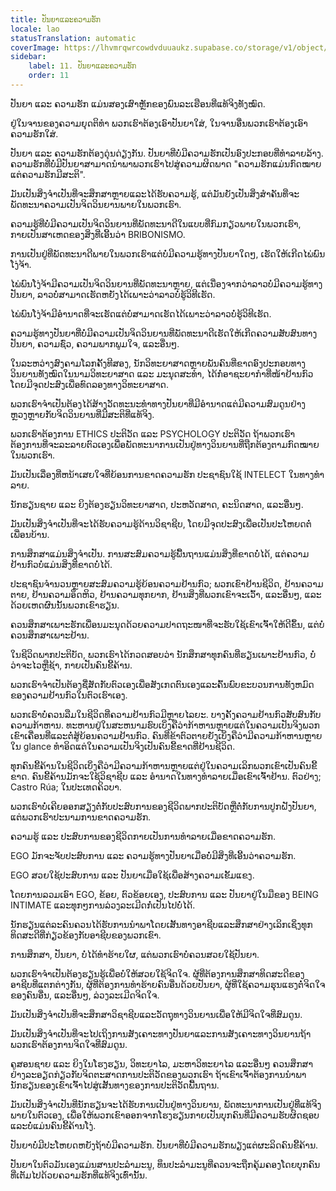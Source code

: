 ```yaml
---
title: ປັນຍາແລະຄວາມຮັກ
locale: lao
statusTranslation: automatic
coverImage: https://lhvmrqwrcowdvduuaukz.supabase.co/storage/v1/object/public/strapi-uploads/small_cover-educacion-fundamental.webp-2d51a7828a2b1309555be27f7e2a61a0.webp
sidebar:
    label: 11. ປັນຍາແລະຄວາມຮັກ
    order: 11
---
```

ປັນຍາ ແລະ ຄວາມຮັກ ແມ່ນສອງເສົາຫຼັກຂອງພົນລະເຮືອນທີ່ແທ້ຈິງທັງໝົດ.

ຢູ່ໃນຈານຂອງຄວາມຍຸດຕິທໍາ ພວກເຮົາຕ້ອງເອົາປັນຍາໃສ່, ໃນຈານອື່ນພວກເຮົາຕ້ອງເອົາຄວາມຮັກໃສ່.

ປັນຍາ ແລະ ຄວາມຮັກຕ້ອງດຸ່ນດ່ຽງກັນ. ປັນຍາທີ່ບໍ່ມີຄວາມຮັກເປັນອົງປະກອບທີ່ທໍາລາຍລ້າງ. ຄວາມຮັກທີ່ບໍ່ມີປັນຍາສາມາດນໍາພາພວກເຮົາໄປສູ່ຄວາມຜິດພາດ "ຄວາມຮັກແມ່ນກົດໝາຍ ແຕ່ຄວາມຮັກມີສະຕິ".

ມັນເປັນສິ່ງຈໍາເປັນທີ່ຈະສຶກສາຫຼາຍແລະໄດ້ຮັບຄວາມຮູ້, ແຕ່ມັນຍັງເປັນສິ່ງສໍາຄັນທີ່ຈະພັດທະນາຄວາມເປັນຈິດວິນຍານພາຍໃນພວກເຮົາ.

ຄວາມຮູ້ທີ່ບໍ່ມີຄວາມເປັນຈິດວິນຍານທີ່ພັດທະນາດີໃນແບບທີ່ກົມກຽວພາຍໃນພວກເຮົາ, ກາຍເປັນສາເຫດຂອງສິ່ງທີ່ເອີ້ນວ່າ BRIBONISMO.

ການເປັນຢູ່ທີ່ພັດທະນາດີພາຍໃນພວກເຮົາແຕ່ບໍ່ມີຄວາມຮູ້ທາງປັນຍາໃດໆ, ເຮັດໃຫ້ເກີດໄພ່ພົນໂງ່ຈ້າ.

ໄພ່ພົນໂງ່ຈ້າມີຄວາມເປັນຈິດວິນຍານທີ່ພັດທະນາຫຼາຍ, ແຕ່ເນື່ອງຈາກວ່າລາວບໍ່ມີຄວາມຮູ້ທາງປັນຍາ, ລາວບໍ່ສາມາດເຮັດຫຍັງໄດ້ເພາະວ່າລາວບໍ່ຮູ້ວິທີເຮັດ.

ໄພ່ພົນໂງ່ຈ້າມີອໍານາດທີ່ຈະເຮັດແຕ່ບໍ່ສາມາດເຮັດໄດ້ເພາະວ່າລາວບໍ່ຮູ້ວິທີເຮັດ.

ຄວາມຮູ້ທາງປັນຍາທີ່ບໍ່ມີຄວາມເປັນຈິດວິນຍານທີ່ພັດທະນາດີເຮັດໃຫ້ເກີດຄວາມສັບສົນທາງປັນຍາ, ຄວາມຊົ່ວ, ຄວາມພາກພູມໃຈ, ແລະອື່ນໆ.

ໃນລະຫວ່າງສົງຄາມໂລກຄັ້ງທີສອງ, ນັກວິທະຍາສາດຫຼາຍພັນຄົນທີ່ຂາດອົງປະກອບທາງວິນຍານທັງໝົດໃນນາມວິທະຍາສາດ ແລະ ມະນຸດສະທໍາ, ໄດ້ກໍ່ອາຊະຍາກໍາທີ່ໜ້າຢ້ານກົວໂດຍມີຈຸດປະສົງເພື່ອທົດລອງທາງວິທະຍາສາດ.

ພວກເຮົາຈໍາເປັນຕ້ອງໄດ້ສ້າງວັດທະນະທໍາທາງປັນຍາທີ່ມີອໍານາດແຕ່ມີຄວາມສົມດູນຢ່າງຫຼວງຫຼາຍກັບຈິດວິນຍານທີ່ມີສະຕິທີ່ແທ້ຈິງ.

ພວກເຮົາຕ້ອງການ ETHICS ປະຕິວັດ ແລະ PSYCHOLOGY ປະຕິວັດ ຖ້າພວກເຮົາຕ້ອງການທີ່ຈະລະລາຍຕົວເອງເພື່ອພັດທະນາການເປັນຢູ່ທາງວິນຍານທີ່ຖືກຕ້ອງຕາມກົດໝາຍໃນພວກເຮົາ.

ມັນເປັນເລື່ອງທີ່ຫນ້າເສຍໃຈທີ່ຍ້ອນການຂາດຄວາມຮັກ ປະຊາຊົນໃຊ້ INTELECT ໃນທາງທໍາລາຍ.

ນັກຮຽນຊາຍ ແລະ ຍິງຕ້ອງຮຽນວິທະຍາສາດ, ປະຫວັດສາດ, ຄະນິດສາດ, ແລະອື່ນໆ.

ມັນເປັນສິ່ງຈໍາເປັນທີ່ຈະໄດ້ຮັບຄວາມຮູ້ດ້ານວິຊາຊີບ, ໂດຍມີຈຸດປະສົງເພື່ອເປັນປະໂຫຍດຕໍ່ເພື່ອນບ້ານ.

ການສຶກສາແມ່ນສິ່ງຈໍາເປັນ. ການສະສົມຄວາມຮູ້ພື້ນຖານແມ່ນສິ່ງທີ່ຂາດບໍ່ໄດ້, ແຕ່ຄວາມຢ້ານກົວບໍ່ແມ່ນສິ່ງທີ່ຂາດບໍ່ໄດ້.

ປະຊາຊົນຈໍານວນຫຼາຍສະສົມຄວາມຮູ້ຍ້ອນຄວາມຢ້ານກົວ; ພວກເຂົາຢ້ານຊີວິດ, ຢ້ານຄວາມຕາຍ, ຢ້ານຄວາມອຶດຫິວ, ຢ້ານຄວາມທຸກຍາກ, ຢ້ານສິ່ງທີ່ພວກເຂົາຈະເວົ້າ, ແລະອື່ນໆ, ແລະດ້ວຍເຫດຜົນນັ້ນພວກເຂົາຮຽນ.

ຄວນສຶກສາເພາະຮັກເພື່ອນມະນຸດດ້ວຍຄວາມປາດຖະໜາທີ່ຈະຮັບໃຊ້ເຂົາເຈົ້າໃຫ້ດີຂຶ້ນ, ແຕ່ບໍ່ຄວນສຶກສາເພາະຢ້ານ.

ໃນຊີວິດພາກປະຕິບັດ, ພວກເຮົາໄດ້ກວດສອບວ່າ ນັກສຶກສາທຸກຄົນທີ່ຮຽນເພາະຢ້ານກົວ, ບໍ່ວ່າຈະໄວຫຼືຊ້າ, ກາຍເປັນຄົນຂີ້ຄ້ານ.

ພວກເຮົາຈໍາເປັນຕ້ອງຊື່ສັດກັບຕົວເອງເພື່ອສັງເກດຕົນເອງແລະຄົ້ນພົບຂະບວນການທັງຫມົດຂອງຄວາມຢ້ານກົວໃນຕົວເຮົາເອງ.

ພວກເຮົາບໍ່ຄວນລືມໃນຊີວິດທີ່ຄວາມຢ້ານກົວມີຫຼາຍໄລຍະ. ບາງຄັ້ງຄວາມຢ້ານກົວສັບສົນກັບຄວາມກ້າຫານ. ທະຫານຢູ່ໃນສະຫນາມຮົບເບິ່ງຄືວ່າກ້າຫານຫຼາຍແຕ່ໃນຄວາມເປັນຈິງພວກເຂົາເຄື່ອນທີ່ແລະຕໍ່ສູ້ຍ້ອນຄວາມຢ້ານກົວ. ຄົນທີ່ຂ້າຕົວຕາຍຍັງເບິ່ງຄືວ່າມີຄວາມກ້າຫານຫຼາຍໃນ glance ທໍາອິດແຕ່ໃນຄວາມເປັນຈິງເປັນຄົນຂີ້ຂາດທີ່ຢ້ານຊີວິດ.

ທຸກຄົນຂີ້ຄ້ານໃນຊີວິດເບິ່ງຄືວ່າມີຄວາມກ້າຫານຫຼາຍແຕ່ຢູ່ໃນຄວາມເລິກພວກເຂົາເປັນຄົນຂີ້ຂາດ. ຄົນຂີ້ຄ້ານມັກຈະໃຊ້ວິຊາຊີບ ແລະ ອໍານາດໃນທາງທຳລາຍເມື່ອເຂົາເຈົ້າຢ້ານ. ຕົວຢ່າງ; Castro Rúa; ໃນປະເທດຄິວບາ.

ພວກເຮົາບໍ່ເຄີຍອອກສຽງຕໍ່ກັບປະສົບການຂອງຊີວິດພາກປະຕິບັດຫຼືຕໍ່ກັບການປູກຝັງປັນຍາ, ແຕ່ພວກເຮົາປະນາມການຂາດຄວາມຮັກ.

ຄວາມຮູ້ ແລະ ປະສົບການຂອງຊີວິດກາຍເປັນການທຳລາຍເມື່ອຂາດຄວາມຮັກ.

EGO ມັກຈະຈັບປະສົບການ ແລະ ຄວາມຮູ້ທາງປັນຍາເມື່ອບໍ່ມີສິ່ງທີ່ເອີ້ນວ່າຄວາມຮັກ.

EGO ສວຍໃຊ້ປະສົບການ ແລະ ປັນຍາເມື່ອໃຊ້ເພື່ອສ້າງຄວາມເຂັ້ມແຂງ.

ໂດຍການລວມເອົາ EGO, ຂ້ອຍ, ຕົວຂ້ອຍເອງ, ປະສົບການ ແລະ ປັນຍາຢູ່ໃນມືຂອງ BEING INTIMATE ແລະທຸກໆການລ່ວງລະເມີດກໍ່ເປັນໄປບໍ່ໄດ້.

ນັກຮຽນແຕ່ລະຄົນຄວນໄດ້ຮັບການນໍາພາໂດຍເສັ້ນທາງອາຊີບແລະສຶກສາຢ່າງເລິກເຊິ່ງທຸກທິດສະດີທີ່ກ່ຽວຂ້ອງກັບອາຊີບຂອງພວກເຂົາ.

ການສຶກສາ, ປັນຍາ, ບໍ່ໄດ້ທໍາຮ້າຍໃຜ, ແຕ່ພວກເຮົາບໍ່ຄວນສວຍໃຊ້ປັນຍາ.

ພວກເຮົາຈໍາເປັນຕ້ອງຮຽນຮູ້ເພື່ອບໍ່ໃຫ້ສວຍໃຊ້ຈິດໃຈ. ຜູ້ທີ່ຕ້ອງການສຶກສາທິດສະດີຂອງອາຊີບທີ່ແຕກຕ່າງກັນ, ຜູ້ທີ່ຕ້ອງການທໍາຮ້າຍຄົນອື່ນດ້ວຍປັນຍາ, ຜູ້ທີ່ໃຊ້ຄວາມຮຸນແຮງຕໍ່ຈິດໃຈຂອງຄົນອື່ນ, ແລະອື່ນໆ, ລ່ວງລະເມີດຈິດໃຈ.

ມັນເປັນສິ່ງຈໍາເປັນທີ່ຈະສຶກສາວິຊາຊີບແລະວັດຖຸທາງວິນຍານເພື່ອໃຫ້ມີຈິດໃຈທີ່ສົມດູນ.

ມັນເປັນສິ່ງຈໍາເປັນທີ່ຈະໄປເຖິງການສັງເຄາະທາງປັນຍາແລະການສັງເຄາະທາງວິນຍານຖ້າພວກເຮົາຕ້ອງການຈິດໃຈທີ່ສົມດູນ.

ຄູສອນຊາຍ ແລະ ຍິງໃນໂຮງຮຽນ, ວິທະຍາໄລ, ມະຫາວິທະຍາໄລ ແລະອື່ນໆ ຄວນສຶກສາຢ່າງລະອຽດກ່ຽວກັບຈິດຕະສາດການປະຕິວັດຂອງພວກເຮົາ ຖ້າເຂົາເຈົ້າຕ້ອງການນຳພານັກຮຽນຂອງເຂົາເຈົ້າໄປສູ່ເສັ້ນທາງຂອງການປະຕິວັດພື້ນຖານ.

ມັນເປັນສິ່ງຈໍາເປັນທີ່ນັກຮຽນຈະໄດ້ຮັບການເປັນຢູ່ທາງວິນຍານ, ພັດທະນາການເປັນຢູ່ທີ່ແທ້ຈິງພາຍໃນຕົວເອງ, ເພື່ອໃຫ້ພວກເຂົາອອກຈາກໂຮງຮຽນກາຍເປັນບຸກຄົນທີ່ມີຄວາມຮັບຜິດຊອບແລະບໍ່ແມ່ນຄົນຂີ້ຄ້ານໂງ່.

ປັນຍາບໍ່ມີປະໂຫຍດຫຍັງຖ້າບໍ່ມີຄວາມຮັກ. ປັນຍາທີ່ບໍ່ມີຄວາມຮັກພຽງແຕ່ຜະລິດຄົນຂີ້ຄ້ານ.

ປັນຍາໃນຕົວມັນເອງແມ່ນສານປະລໍາມະນູ, ທຶນປະລໍາມະນູທີ່ຄວນຈະຖືກຄຸ້ມຄອງໂດຍບຸກຄົນທີ່ເຕັມໄປດ້ວຍຄວາມຮັກທີ່ແທ້ຈິງເທົ່ານັ້ນ.

